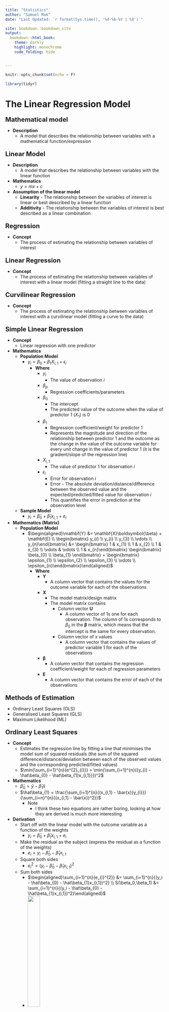 ```yaml
---
title: "Statistics"
author: "Samuel Mak"
date: "Last Updated: `r format(Sys.time(), '%d-%b-%Y | %X')`"

site: bookdown::bookdown_site
output: 
  bookdown::html_book:
    theme: darkly
    highlight: monochrome
    code_folding: hide


---
```



```r
knitr::opts_chunk$set(echo = F)

```

```r
library(tidyr)
```


# The Linear Regression Model


<p style = "margin-bottom: 0px; font-size: 20px; ">**Mathematical model**</p>

- **Description**
    - A model that describes the relationship between variables with a mathematical function/expression




<p style = "margin-bottom: 0px; font-size: 20px; ">**Linear Model**</p>

- **Description**
    - A model that describes the relationship between variables with the linear function
- **Mathematics** 
    - $y = mx + c$
- **Assumption of the linear model**
    - **Linearity** - The relationship between the variables of interest is linear or best described by a linear function
    - **Additivity** - The relationship between the variables of interest is best described as a linear combination

 
<p style = "margin-bottom: 0px; font-size: 20px; ">**Regression**</p>

- **Concept**
    - The process of estimating the relationship between variables of interest


    
<p style = "margin-bottom: 0px; font-size: 20px; ">**Linear Regression**</p>

- **Concept**
  - The process of estimating the relationship between variables of interest with a linear model (fitting a straight line to the data)
  

<p style = "margin-bottom: 0px; font-size: 20px; ">**Curvilinear Regression**</p>

  - **Concept**
    - The process of estimating the relationship between variables of interest with a curvilinear model (fitting a curve to the data)


<p style = "margin-bottom: 0px; font-size: 20px; ">**Simple Linear Regression**</p>

- **Concept** 
  - Linear regression with one predictor 
- **Mathematics**
  - **Population Model**
    - $y_{i} = \beta_{0} + \beta_{1}X_{i,1} + \epsilon_{i}$
      - **Where**
          - $y_{i}$
            - The value of observation *i*
          - $\beta_{p}$
            - Regression coefficients/parameters
          - $\beta_{0}$ 
            - The intercept
            - The predicted value of the outcome when the value of predictor 1 ($X_{1}$) is 0
          - $\beta_{1}$
            - Regression coefficient/weight for predictor 1
            - Represents the magnitude and direction of the relationship between predictor 1 and the outcome as the change in the value of the outcome variable for every unit change in the value of predictor 1 (it is the gradient/slope of the regression line)
          - $X_{i,1}$ 
            - The value of predictor 1 for observation *i*
          - $\epsilon_{i}$
            - Error for observation *i*
            - Error - The absolute deviation/distance/difference between the observed value and the expected/predicted/fitted value for observation *i*
            - This quantifies the error in prediction at the observation level
  - **Sample Model**
    - $y_{i} = \hat{\beta}_{0} + \hat{\beta}_{1}x_{i,1} + e_{i}$
- **Mathematics (Matrix)**
  - **Population Model**
    - $\begin{aligned}\mathbf{Y} &= \mathbf{X}\boldsymbol{\beta} + \mathbf{E} \\ \begin{bmatrix} y_{i} \\ y_{i} \\ y_{3} \\ \vdots \\ y_{n}\end{bmatrix} &= \begin{bmatrix} 1 & x_{1} \\ 1 & x_{2} \\ 1 & x_{3} \\ \vdots & \vdots \\ 1 & x_{n}\end{bmatrix} \begin{bmatrix} \beta_{0} \\ \beta_{1} \end{bmatrix} + \begin{bmatrix} \epsilon_{1} \\ \epsilon_{2} \\ \epsilon_{3} \\ \vdots \\ \epsilon_{n}\end{bmatrix}\end{aligned}$
      - **Where**
        - $\mathbf{Y}$ 
          - A column vector that contains the values for the outcome variable for each of the observations
        - $\mathbf{X}$
          - The model matrix/design matrix
          - The model matrix contains 
            - Column vector $\mathbf{U}$
              - A column vector of 1s one for each observation. The column of 1s corresponds to $\beta_{0}$ in the $\boldsymbol{\beta}$ matrix, which means that the intercept is the same for every observation.
            - Column vector of *x* values 
              - A column vector that contains the values of predictor variable 1 for each of the observations
        - $\boldsymbol{\beta}$
          - A column vector that contains the regression coefficient/weight for each of regression parameters
        - $\mathbf{E}$
          - A column vector that contains the error of each of the observations
          
          

<p style = "margin-bottom: 0px; font-size: 20px; ">**Methods of Estimation**</p>

- Ordinary Least Squares (OLS)
- Generalised Least Squares (GLS)
- Maximum Likelihood (ML)


<p style = "margin-bottom: 0px; font-size: 20px; ">**Ordinary Least Squares**</p>

- **Concept**
  - Estimates the regression line by fitting a line that minimises the model sum of squared residuals (the sum of the squared difference/distance/deviation between each of the observed values and the corresponding predicted/fitted values)
  - $\min{\sum_{i=1}^{n}{e^{2}_{i}}} = \min{\sum_{i=1}^{n}({y_{i} - \hat\beta_{0} - \hat\beta_{1}x_{i,1}}})^2$
- **Mathematics**
  - $\hat\beta_{0} = \bar{y} - \hat\beta_{1}\bar{x}$
  - $\hat\beta_{1} = \frac{\sum_{i=1}^{n}{(x_{i,1} - \bar{x})y_{i}}}{\sum_{i=n}^{n}{(x_{i,1} - \bar{x})^2}}$
      - Note
        - I think these two equations are rather boring, looking at how they are derived is much more interesting
- **Derivation**
  - Start off with the linear model with the outcome variable as a function of the weights
    - $y_i = \hat\beta_0 + \hat\beta_{1}x_{i,1} + e_i$
  - Make the residual as the subject (express the residual as a function of the weights)
    - $e_i = y_i - \hat\beta_{0} - \hat\beta_{1}x_{i,1}$
  - Square both sides
    - $e_{i}^{2} = (y_i - \hat\beta_{0} - \hat\beta_{1}x_{i,1})^2$
  - Sum both sides 
    - $\begin{aligned}\sum_{i=1}^{n}{e_{i}^{2}} &= \sum_{i=1}^{n}{(y_i - \hat\beta_{0} - \hat\beta_{1}x_{i,1})^2} \\ S(\beta_0,\beta_1) &= \sum_{i=1}^{n}{(y_i - \hat\beta_{0} - \hat\beta_{1}x_{i,1})^2}\end{aligned}$
    - ![](image/ols_1.png){width=30%}
  - Find the values of $\hat\beta_{0}$ and $\hat\beta_{1}$ that minimises $S(\hat\beta_{0}, \hat\beta_{1})$
    - There is a point at which the sum of squared residuals is at the minimum 
    - The $S(\hat\beta_{0}, \hat\beta_{1})$ function is a quadratic and it has a minimum that represents the minimal sum of squared residuals
    - The coordinates of the minimum are the values of $\hat\beta_{0}$ and $\hat\beta_{1}$ that give you the least sum of squared residuals (or minimises $S(\hat\beta_{0}, \hat\beta_{1})$)
    - Hence, find the values of the coordinate of the minimum of the quadratic function
    - To find each of the values of the coordinate of the minimum of the function $S(\hat\beta_{0}, \hat\beta_{1})$, the partial derivatives of the function $S(\hat\beta_{0}, \hat\beta_{1})$ with respect to each of the $\hat\beta$s are set to 0 (because the minimum has a slope of 0)
    - Expression for $\hat\beta_0$
      - $\frac{\partial{S}}{\partial{\hat\beta_{0}}}=-2\sum_{i=1}^{n}{(y_i - \hat\beta_{0} - \hat\beta_{1}x_{i,1})}$
    - Expression for $\hat\beta_1$
      - $\frac{\partial{S}}{\partial{\hat\beta_{1}}}=-2\sum_{i=1}^{n}{x_{i,1}(y_i - \hat\beta_{0} - \hat\beta_{1}x_{i,1})}$
    - Solve the above simultaneous equations
    - Solving the above simultaneous equations would result in 
      - $\hat\beta_{0} = \frac{\sum_{i=1}^{n}{x_{i,1}}\sum_{i=1}^{n}{y_{i}} - \sum_{i=1}^{n}{x_{i,1}}\sum_{i=1}^{n}{x_{i,1}y_{i}}}{n\sum_{i=1}^{n}{x_{i,1}^2}-(\sum_{i=1}^{n}{x_{i,1}})^2}$
      - $\hat\beta_{1} = \frac{n\sum_{i=1}^{n}{x_{i,1}y_i} - \sum_{i=1}^{n}{x_{i,1}}\sum_{i=1}^{n}{y_{i}}}{n\sum_{i=1}^{n}{x_{i,1}^2}-(\sum_{i=1}^{n}{x_{i,1}})^2}$
    - Solving the simultaneous equations would also result in 
      - For $\hat\beta_{0}$
        - $\hat\beta_{0} = \bar{y} - \hat\beta_{1}\bar{x}$
      - For $\hat\beta_{1}$
        - $\hat\beta_{1} = \frac{\sum_{i=1}^{n}{(x_{i,1} - \bar{x})(y_{i} - \bar{y})}}{\sum_{i=n}^{n}{(x_{i,1} - \bar{x})^2}}$
        - $\hat\beta_{1} = \frac{\sum_{i=1}^{n}{(x_{i,1} - \bar{x})y_{i}}}{\sum_{i=n}^{n}{(x_{i,1} - \bar{x})^2}}$
        - $\hat\beta_{1} = \frac{Cov(x,y)}{s_{x}^{2}}$
        - $\hat\beta_{1} = \frac{S_{xx}}{S_{xx}}$
- **Mathematics (Matrix)**
  - $\boldsymbol{\beta} = (\mathbf{X'X)^{-1}X'Y}$
- **Derivation (Matrix)**
  - $S(\boldsymbol{\hat\beta}) = ||\mathbf{u}||^2 = ||\mathbf{Y-\hat{Y}}||^2 = ||\mathbf{Y-X\boldsymbol{\beta}}||^2$
  - *note* - Matrix derivation not complete


<p style = "margin-bottom: 0px; font-size: 20px; ">**Variance of $\beta$**</p>

- Variance of $\beta$
  - **Variance of $\beta_{0}$**
    - **Mathematics** 
      - $\text{Var}(\hat\beta_{0}) = \sigma_{\hat\beta_{0}}^{2} = \frac{\sigma^{2}\sum_{i=1}^{n}{x_{i,1}^2}}{n\sum_{i=1}^{n}{x^{2}_{i,1}}-(\sum_{i=1}^{n}{x_{i,1}})^2}$
      - $\text{SE}_{\hat\beta_{0}} = \sigma_{\hat\beta_{0}} = \sqrt{\frac{\sigma^{2}\sum_{i=1}^{n}{x_{i,1}^2}}{n\sum_{i=1}^{n}{x^{2}_{i,1}}-(\sum_{i=1}^{n}{x_{i,1}})^2}}$
    - **Estimation from the sample**
      - **Description**
        - $\sigma^{2}$ is unknown
        - Since $\sigma^{2}$ is the variance of the population model (the average model sum of squared errors), it is reasonable to use the variance of the sample model ($s^2$) as the estimator 
        - It has been shown that $s^2$ is an unbiased estimator of $\sigma^{2}$
      - **Mathematics**
        - $\hat{\text{Var}(\hat\beta_{0})} = \hat\sigma_{\hat\beta_{0}}^{2} = \frac{s^{2}\sum_{i=1}^{n}{x_{i,1}^2}}{n\sum_{i=1}^{n}{x^{2}_{i,1}}-(\sum_{i=1}^{n}{x_{i,1}})^2}$
        - $\hat{\text{SE}}_{\hat\beta_{0}} = \hat\sigma_{\hat\beta_{0}} = \sqrt{\frac{s^{2}\sum_{i=1}^{n}{x_{i,1}^2}}{n\sum_{i=1}^{n}{x^{2}_{i,1}}-(\sum_{i=1}^{n}{x_{i,1}})^2}}$
  - **Variance of $\beta_{1}$**
    - **Population**
      - **Mathematics** 
        - $\sigma_{\hat\beta_{1}^{2}} = \frac{n\sigma^{2}}{n\sum_{i=1}^{n}{x^{2}_{i,1}}- (\sum_{i=1}^{n}{x_{i,1}})^2}$
        - $\text{Var}(\hat\beta_{1}) = \sigma_{\hat\beta_{1}^{2}} = \frac{n\sigma^{2}}{n\sum_{i=1}^{n}{(x_{i,1} - \bar{x})^2}}$
        - $\text{Var}(\hat\beta_{1}) = \sigma_{\hat\beta_{1}}^{2} = \frac{\sigma^{2}}{\sum_{i=1}^{n}{(x_{i,1} - \bar{x})^2}}$
        - $\text{SE}_{\hat\beta_{1}} = \sigma_{\hat\beta_{1}} = \sqrt{\frac{\sigma^{2}}{\sum_{i=1}^{n}{(x_{i,1} - \bar{x})^2}}}$
    - **Estimation from the sample**
      - **Mathematics**
        - $\hat{\text{Var}(\hat\beta_{1})} = \hat\sigma_{\hat\beta_{1}}^{2} = \frac{s^{2}}{\sum_{i=1}^{n}{(x_{i,1} - \bar{x})^2}}$
        - $\hat{\text{SE}}_{\hat\beta_{1}} = \hat\sigma_{\hat\beta_{1}} = \sqrt{\frac{s^{2}}{\sum_{i=1}^{n}{(x_{i,1} - \bar{x})^2}}}$





<p style = "margin-bottom: 0px; font-size: 20px; ">**Assumptions of the Linear Models**</p>

- Linearity 
- Additivity
- Normality of the sampling distribution
- Uncorrelated errors
- Heteroscedasticity

<p style = "margin-bottom: 0px; font-size: 20px; ">**Linearity**</p>

- **Concept**
  - The relationship between each of the predictor variables and the outcome is linear (or best described as linear)
  - This is the most important assumption of linear models because even if all other assumptions are met, the model is invalid because the description of the process you want to model is wrong 
- **Treatment**
  - Transformation
  - Segmented regression
  - Fit non-linear models 
  
 <p style = "margin-bottom: 0px; font-size: 20px; ">**Additivity**</p>

- **Concept**
  - The combined effect of multiple predictors in a multiple regression is best described as a linear combination of the predictors
  - This, along with linearity, is the most important assumptions of linear models 
- **Treatment**
  - Transformation
  - Segmented regression
  - Fit non-linear models 
   

<p style = "margin-bottom: 0px; font-size: 20px; ">**Uncorrelated Errors**</p>

- **Concept**
  - The errors in the population model are uncorrelated with each other
  - In other words, there is no autocorrelation/serial correlation 
  - The distribution of errors at given value of x is uncorrelated with the distribution of errors at another value of x
  - It is important to note that the errors are not individual errors, they are theoretical distribution of errors given x, in other words, for each vale of x, there is a distribution of errors, and the observed residuals given x you have are sampled from the distribution of errors given the same x (see [this short description on CrossValidated]( https://stats.stackexchange.com/questions/103439/how-to-calculate-the-covariance-between-two-observations-of-the-same-variable))
- **Mathematics**
  - $\text{Cov}(e_{i}, e_{j}) = 0$
- **Mathematics**
  - $\boldsymbol\Phi = \Sigma_{e_{i}e_{j}} = \sigma^{2}\mathbf{I} = \begin{bmatrix} \sigma_{1,1}^{2} & 0 & 0 & \cdots & 0 \\ 0 & \sigma_{2,2}^{2} & 0 & \cdots & 0 \\ 0 & 0 & \sigma_{3,3}^{2} & \cdots & 0 \\ \vdots & \vdots & \vdots & \ddots & \vdots \\ 0 & 0 & 0 & 0 & \sigma_{i,j}^{2} \end{bmatrix}$
    - ***Note***
      - All the off-diagonals are 0s, indicating that all errors are uncorrelated with each other 
      - The variances are unconstrained, hence, they can vary 
- **Effects of correlated errors on OLS estimation**
    - **Biased SE**
      - The standard mathematical expression of the estimate of the variance of the sampling distribution ($\frac{\sigma^{2}}{\sum_{i=1}^{n}{(x_{i,1} - \bar{x})^2}}$) is a biased estimate of the true variance of the sampling distribution 
        - If errors are positively correlated, the standard mathematical expression of the estimate of the variance of the sampling distribution ($\frac{\sigma^{2}}{\sum_{i=1}^{n}{(x_{i,1} - \bar{x})^2}}$) will underestimate the true value (a negative bias), this means that the true sampling variance and SE are larger than estimated, this means that OLS is less efficient/optimal than other estimators, this follows that all statisticl inferences involving the SE will be biased (e.g. underestimating the confidence intervals, overestimating the p-value in significance tests, higher Type I error etc.)
- **Assessing Autocorrelation**
  - See the autcorrelation section 
- **Treatment**
  - Autocorrelation consistent standard errors 
  - Cluster robust standard errors 
  - Use other estimators 
 
  


<p style = "margin-bottom: 0px; font-size: 20px; ">**Normality of the Sampling Distribution**</p>

- **Concept**
  - The sampling distribution of the sample estimates is normally distributed 
  - A normally distributed sampling distribution is desirable because it can be modelled easily with the normal distribution curve and inferential statistics can be easily derived (which may be easier than if it has a non-normal distribution, e.g. Pearson's r)
- **Effects of violation of the assumption**
  - All the standard mathematical expressions and procedures for estimating the inferential statistics and uncertainty of the sample estimate are based on the assumption that the sampling distribution is normal or at least approximately normal. If the true sampling distribution is not normal, then all the inferential statistics and estimates of uncertainty of the sample estimate are incorrect
- **Assessing Normality of the sampling distribution**
  - Distribution of model residuals 
    - **Description**
      - Assess whether the model residuals are normally distributed
    - **Explanation**
      - In general, in a linear combination of variables, if the variables in the linear combination are random, independent, and normally distributed (their sampling distribution), then the linear combination itself is also normally distributed (the sampling distribution of the linear combination is normal)
      - Each of the regression parameters can be expressed as a linear combination 
        - $\hat\beta_{1} = \frac{\sum_{i=1}^{n}{(x_i - \bar{x} )y_i}}{\sum_{i=1}^{n}{(x_i - \bar{x})^2}} = \sum_{i=1}^{n}{\frac{x_i - \bar{x}}{\sum_{i=1}^{n}{(x_i - \bar{x})^2}}y_i}$
          - ***Where***
            - $\frac{x_i - \bar{x}}{\sum_{i=1}^{n}{(x_i - \bar{x})^2}}$ is treated as a constant and $y_i$ is treated a variable
      - Hence, for the linear combination ($\hat\beta_1$) to be normally distributed, the random variable $y_i$ has to be independent and normally distributed
      - Since independence and normality of the errors imply independence and normality of the random variable $y_i$, normality of errors can be used to indicate that the linear combination ($\hat\beta_1$) is normally distributed
      - And since we don't have the errors in hand, we use the model residuals 
    - **Assessing normality**
      - See the 'Assessing Normality' section
- **The Central Limit Theorem and the assumption of normality**
  - The distribution of the residuals is not important if sample size is "sufficiently" large according to the Central Limit Theorem. (The CLT states that the sampling distribution is approximately normal if sample size is large and can be assumed to be normal if sample size is sufficiently large (n > 30) regardless of the shape of the population distribution)
  - Hence, there is much less to worry about the non-normality of the sampling distribution if the sample size is "sufficiently" large
- **Just some side notes**
  - $y_i$ also needs to be normally distributed, if y is not normally distributed, then the scores of y need to be transformed such that it's sampling distribution is normal or approximately normal (I am still not sure about this part)






<p style = "margin-bottom: 0px; font-size: 20px; ">**Autocorrelation**</p>

- **Description**
  - Aka serial correlation
  - Errors given x are correlated with errors in other values of x
  - Autocorrelation is often described with respect to time because autocorrelation usually occurs in time series data (correlated across time)
- **Reasons for autocorrelation**
  - **Temporal autocorrelation**
    - **Description**
      - Autocorrelation across time time 
    - **Examples**
      - Repeated measures designs
      - Time series 
      - Longitudinal designs 
      - Growth models 
  - **Spatial autocorrelation**
    - **Description** 
      - Autocorrelation due to space 
    - **Examples** 
      - Clustered data 
  - **Ignoring covariates**
    - If a covariate is not included in the model, the errors will capture the effect of that covariate
    - The error is not random - There are systematic process in the errors that are mistreated as random or ignored
  - **Model misspecification** 
    - E.g. ignoring linearity 
  - **Measurement error in the independent variable**
- **Types of serial correlation**
  - First-order serial correlation
- **First-order serial correlation**
  - **Description**
    - The correlation between errors at any one point of x ($e_{x}$) and errors at the point of x that is 1 unit less ($e_{x-1}$)
    - Note that t is often used instead of x, but I am keeping things general here
  - **Visualisation**
    - **Positive first-order serial correlation**
      - ![](image/positive_first_order_serial_correlation.png)
    - **Negative first-order serial correlation**
      - ![](image/negative_first_order_serial_correlation.png)
  - **Mathematical concept**
    - Tests testing for first-order serial correlation usually assess whether errors given $x$ can be predicted by errors a unit of x that is 1 unit smaller ($x - 1$)
  - **Mathematics**
    - $e_{t} = \rho{}e_{x-1} + u_x$
      - ***Where***
        - $\rho{}$ - First-order serial correlation coefficient 
        - The process for the error term is called the first-order autoregressive process (AR1)
  - **Tests for first-order serial correlation** 
    - Durbin-Watson test
    - Breusch-Godfrey test
  - **Durbin-Watson test**
    - **The Durbin-Watson statistic**
      - **Mathematics**
        - $d = \frac{\sum_{t=2}^{n}{(e_{t} - e_{t-1})^2}}{\sum_{t=1}^{n}{e_{t}^{2}}}$
      - **Interpretation**
        - $0 ≤ d ≤ 4$
        - $d = 2$ - No serial correlation
        - $d < 2$ - Positive serial correlation ($d < 1$ is interpreted as serious positive serial correlation and thus concerning)
        - $d > 2$ - Negative serial correlation
    - **Significance testing**
      - Statistical significance of the Durbin-Watson statistic us often sort through assessing whether the observed Durbin-Watson statistic is inside or outside the critical boundary in the sampling distribution under the null hypothesis
      - The critical boundary is a function of sample size and the number of variables
  - **Breusch-Godfrey test (Breusch & Godfrey, 1978)**
    - **Concept**
      - Aka auxiliary regression (A regression for supplementary purposes)
      - Tests the extent to which the errors given x can be predicted by the predictor in the model and the model error at a value of x that is 1 less, model error at a value of x that is 2 less, model error at a value of x that is 3 less, and so on (these are the lagged variables, and the number of lagged variables is defined by the researcher, but some people may include lagged variables until the errors in that auxiliary regression is no longer autocorrelated)
    - **Mathematics**
      - $e_{t} = \beta_{0} + \beta_{1}x_i + \beta_{2}e_{t-1} + \beta_{3}e_{t-2} + \beta_{4}e_{t-3} + \cdots + \beta_{p+1}e_{t-p} + u_i$
    - **Null Hypothesis Significance Test**
      - **The Breusch-Godfrey test statistic**
        - **Mathematics (wiki)** 
          - $nR^2$
      - **Distribution of the Breusch-Godfrey test statistic**
        - $nR^2 \sim{} \chi_{p}^{2}$
          - **Warning**
            - A source (zed statistics) said it is $(n-p)R^2 \sim{} \chi_{p}^{2}$
            - But they are very similar, so I think it's fine
      - **Hypotheses**
        - $H_0:$ There is no autocorrelation
        - $H_1:$ There is autocorrelation in the lagged variables in the model
      

      
```r
library(tidyverse)

qqplot1 <- ggplot2::ggplot(data = iris, aes(sample = Sepal.Length)) + 
  qqplotr::stat_qq_point(size = 1, alpha = 0.6) + 
  qqplotr::stat_qq_line(colour = "#008898") + 
  qqplotr::stat_qq_band(fill = "#008898", alpha = 0.3) + 
  labs(
    x = "Theoretical Quantile", 
    y = "Observed Quantile") +
  theme_minimal()

png(file = "image/qqplot1.png", res = 100, width = 800, height = 500)
qqplot1
dev.off()

knitr::include_graphics("image/qqplot1.png")
```


<p style = "margin-bottom: 0px; font-size: 20px; ">**Assessing Normality**</p>

- **Ways to assess normality**
  - Plots
  - Statistical Tests


- **Plots**
  - **Types of plots** 
    - Frequency Distribution plot (e.g. histogram)
    - Theoretical vs Observed distribution plots
  - **Theoretical vs Observed Distribution plots** 
    - **Description**
      - A plot with the distributional points of a particular distribution of interest and the distributional points of the data 
      - It visualises how well the distributional point of each of the data points fit their corresponding distributional point a particular distribution of interest (e.g. a normal distribution)
      - The corresponding distributional point is the expected value that the observed score should have in a particular distribution of interest 
    - **Types** 
      - P-P plot
      - Q-Q plot
    - **P-P plot**
      - **Description**
        - A plot with the probability of each of the points of a particular distribution of interest against the probability of each of the data points in the data (relative to the whole data)
      - **P-P plot for the normal distribution**
        - **Concept**
          - A plot with the probability of each of the points of a normal distribution against the probability of each of the data points in the data (relative to the whole data)
    - **Q-Q plot**
      - **Description**
        - A plot with the quantile or z-score of each of the points of a particular distribution of interest against the quantile or z-score of each of the data points in the data (relative to the whole data)
        - <a href="https://samuel-mak.github.io/statistics/06-r_codes.html#r_codes_normality">
         <img src="image/r.svg" width = 3% style=" margin-top: 10px; margin-bottom: -5px;"/></a>
     
      - **Q-Q plot for the normal distribution**
        - **Concept**
          - A plot with the quantile or z-score of each of the points of a normal distribution against the quantile or z-score of each of the data points in the data (relative to the whole data)
        - **Visualisation**
          - ![](image/qqplot1.png){width=30%}



[<img src="image/r.svg" width = 3% style=" margin-top: 10px; margin-bottom: -5px;"/>](https://samuel-mak.github.io/statistics/r-codes.html#normality)


[<img src="image/r.svg" width = 3% style=" margin-top: 10px; margin-bottom: -5px;"/>](https://samuel-mak.github.io/statistics/r-codes.html#normality)


https://samuel-mak.github.io/statistics/r-codes.html#normality


